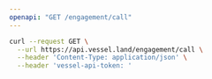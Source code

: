 ```yaml
---
openapi: "GET /engagement/call"
---
```


<RequestExample>

```bash Request
curl --request GET \
  --url https://api.vessel.land/engagement/call \
  --header 'Content-Type: application/json' \
  --header 'vessel-api-token: '
```

</RequestExample>
